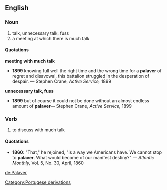 ==English==
===Noun===
# talk, unnecessary talk, fuss
# a meeting at which there is much talk

====Quotations====
'''meeting with much talk'''
*'''1899''' knowing full well the right time and the wrong time for a '''palaver''' of regret and disavowal, this battalion struggled in the desperation of despair. &mdash; Stephen Crane, ''Active Service,'' 1899
'''unnecessary talk, fuss'''
*'''1899''' but of course it could not be done without an almost endless amount of '''palaver'''&mdash; Stephen Crane, ''Active Service,'' 1899

===Verb===
# to discuss with much talk

====Quotations====
*'''1860''': "That," he rejoined, "is a way we Americans have. We cannot stop to '''palaver'''. What would become of our manifest destiny?" &mdash; ''Atlantic Monthly,'' Vol. 5, No. 30, April, 1860

[[de:Palaver]]
[[Category:Portugese derivations]]
